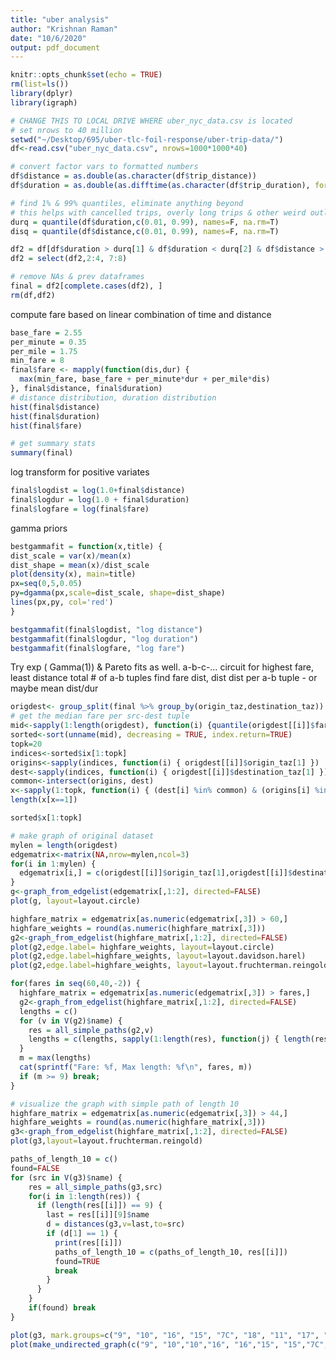 ```yaml
---
title: "uber analysis"
author: "Krishnan Raman"
date: "10/6/2020"
output: pdf_document
---
```


```r
knitr::opts_chunk$set(echo = TRUE)
rm(list=ls())
library(dplyr)
library(igraph)
```




```r
# CHANGE THIS TO LOCAL DRIVE WHERE uber_nyc_data.csv is located
# set nrows to 40 million
setwd("~/Desktop/695/uber-tlc-foil-response/uber-trip-data/")
df<-read.csv("uber_nyc_data.csv", nrows=1000*1000*40)

# convert factor vars to formatted numbers
df$distance = as.double(as.character(df$trip_distance))
df$duration = as.double(as.difftime(as.character(df$trip_duration), format = "%H:%M:%S", units = "mins"))

# find 1% & 99% quantiles, eliminate anything beyond
# this helps with cancelled trips, overly long trips & other weird outlier cases
durq = quantile(df$duration,c(0.01, 0.99), names=F, na.rm=T)
disq = quantile(df$distance,c(0.01, 0.99), names=F, na.rm=T)

df2 = df[df$duration > durq[1] & df$duration < durq[2] & df$distance > disq[1] & df$distance < disq[2] & df$origin_taz != "NULL" & df$destination_taz != "NULL",]
df2 = select(df2,2:4, 7:8)

# remove NAs & prev dataframes
final = df2[complete.cases(df2), ]
rm(df,df2)
```

compute fare based on linear combination of time and distance

```r

base_fare = 2.55
per_minute = 0.35
per_mile = 1.75
min_fare = 8
final$fare <- mapply(function(dis,dur) {
  max(min_fare, base_fare + per_minute*dur + per_mile*dis)
}, final$distance, final$duration)
# distance distribution, duration distribution
hist(final$distance)
hist(final$duration)
hist(final$fare)

# get summary stats
summary(final)
```
log transform for positive variates
```r
final$logdist = log(1.0+final$distance)
final$logdur = log(1.0 + final$duration)
final$logfare = log(final$fare)
```

gamma priors
```r
bestgammafit = function(x,title) {
dist_scale = var(x)/mean(x)
dist_shape = mean(x)/dist_scale
plot(density(x), main=title)
px=seq(0,5,0.05)
py=dgamma(px,scale=dist_scale, shape=dist_shape)
lines(px,py, col='red')
}

bestgammafit(final$logdist, "log distance")
bestgammafit(final$logdur, "log duration")
bestgammafit(final$logfare, "log fare")
```
Try exp ( Gamma(1)) & Pareto fits as well.
a-b-c-... circuit for highest fare, least distance
total # of a-b tuples
find fare dist, dist dist per a-b tuple - or maybe mean dist/dur

```r
origdest<- group_split(final %>% group_by(origin_taz,destination_taz))
# get the median fare per src-dest tuple
mid<-sapply(1:length(origdest), function(i) {quantile(origdest[[i]]$fare)[3]})
sorted<-sort(unname(mid), decreasing = TRUE, index.return=TRUE)
topk=20
indices<-sorted$ix[1:topk]
origins<-sapply(indices, function(i) { origdest[[i]]$origin_taz[1] })
dest<-sapply(indices, function(i) { origdest[[i]]$destination_taz[1] })
common<-intersect(origins, dest)
x<-sapply(1:topk, function(i) { (dest[i] %in% common) & (origins[i] %in% common) })
length(x[x==1])
```
```r
sorted$x[1:topk]
```

```r
# make graph of original dataset
mylen = length(origdest)
edgematrix<-matrix(NA,nrow=mylen,ncol=3)
for(i in 1:mylen) {
  edgematrix[i,] = c(origdest[[i]]$origin_taz[1],origdest[[i]]$destination_taz[1], quantile(origdest[[i]]$fare)[3]) 
}
g<-graph_from_edgelist(edgematrix[,1:2], directed=FALSE)
plot(g, layout=layout.circle)
```
```r
highfare_matrix = edgematrix[as.numeric(edgematrix[,3]) > 60,]
highfare_weights = round(as.numeric(highfare_matrix[,3]))
g2<-graph_from_edgelist(highfare_matrix[,1:2], directed=FALSE)
plot(g2,edge.label= highfare_weights, layout=layout.circle)
plot(g2,edge.label=highfare_weights, layout=layout.davidson.harel)
plot(g2,edge.label=highfare_weights, layout=layout.fruchterman.reingold)
```
```r
for(fares in seq(60,40,-2)) {
  highfare_matrix = edgematrix[as.numeric(edgematrix[,3]) > fares,]
  g2<-graph_from_edgelist(highfare_matrix[,1:2], directed=FALSE)
  lengths = c()
  for (v in V(g2)$name) {
    res = all_simple_paths(g2,v)
    lengths = c(lengths, sapply(1:length(res), function(j) { length(res[[j]]) }))
  }
  m = max(lengths)
  cat(sprintf("Fare: %f, Max length: %f\n", fares, m))
  if (m >= 9) break;
}
```

```r
# visualize the graph with simple path of length 10
highfare_matrix = edgematrix[as.numeric(edgematrix[,3]) > 44,]
highfare_weights = round(as.numeric(highfare_matrix[,3]))
g3<-graph_from_edgelist(highfare_matrix[,1:2], directed=FALSE)
plot(g3,layout=layout.fruchterman.reingold)
```
```r
paths_of_length_10 = c()
found=FALSE
for (src in V(g3)$name) {
    res = all_simple_paths(g3,src)
    for(i in 1:length(res)) {
      if (length(res[[i]]) == 9) {
        last = res[[i]][9]$name
        d = distances(g3,v=last,to=src)
        if (d[1] == 1) {
          print(res[[i]])
          paths_of_length_10 = c(paths_of_length_10, res[[i]])
          found=TRUE
          break
        }
      }
    }
    if(found) break
}
```
```r
plot(g3, mark.groups=c("9", "10", "16", "15", "7C", "18", "11", "17", "2A"), mark.col="red")
plot(make_undirected_graph(c("9", "10","10","16", "16","15", "15","7C", "7C","18", "18","11", "11","17", "17","2A", "2A", "9")), edge.color="red")
```


